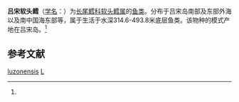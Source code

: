 {{Speciesbox
| genus = Malacocephalus
| species = luzonensis
| authority = (Gilbert et Hubbs, 1920)<ref name='id6788'>{{cite web| url =http://www.bioinfo.cn/db05/BjdwSpecies.php?action=view&id=6788| title =吕宋软头鳕| work =《中国动物物种编目数据库》| publisher =中国科学院微生物研究所| author =中国科学院动物研究所| accessdate =2009-04-11| deadurl =yes| archiveurl =https://web.archive.org/web/20160305070752/http://www.bioinfo.cn/db05/BjdwSpecies.php?action=view&id=6788| archivedate =2016-03-05}}</ref>
}}

'''吕宋软头鳕'''（[[学名|学名]]：{{lang|la|''Malacocephalus luzonensis''}}）为[[长尾鳕科|长尾鳕科]][[软头鳕属|软头鳕属]]的[[鱼类|鱼类]]。分布于吕宋岛南部及东部外海以及南中国海东部等，属于生活于水深314.6-493.8米底层鱼类。该物种的模式产地在吕宋岛。<ref name='id6788'/>

== 参考文献 ==
{{reflist}}

{{Wikispecies|Malacocephalus luzonensis}}
{{Taxonbar|from=Q1041531}}

[[Category:軟首鱈屬|luzonensis]]
[[Category:1920年描述的鱼类|L]]


{{鳕形目小作品}}